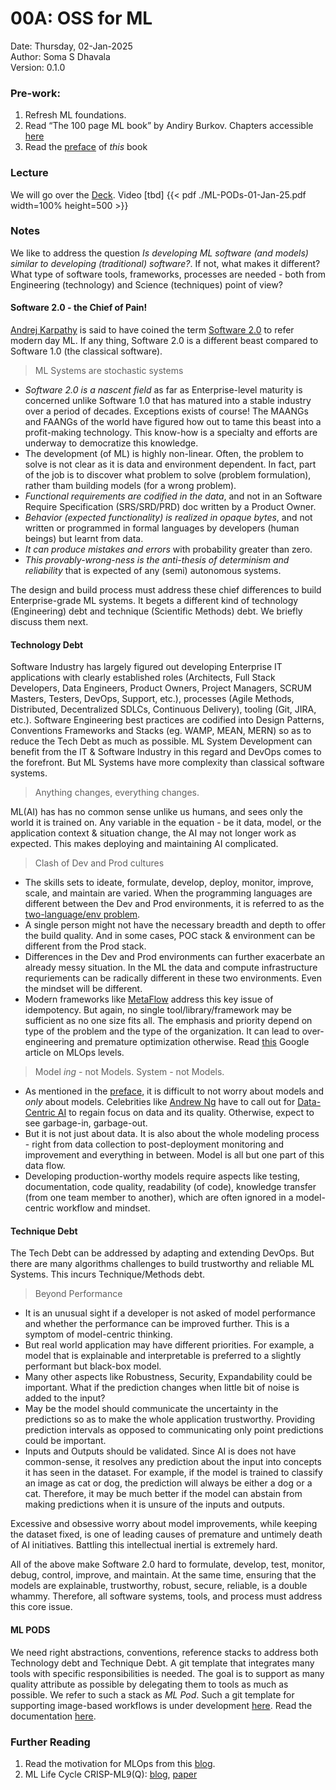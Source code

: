 # 00A: OSS for ML {.unnumbered}
Date: Thursday, 02-Jan-2025 \
Author: Soma S Dhavala \
Version: 0.1.0

### Pre-work:

1.  Refresh ML foundations.
2.  Read "The 100 page ML book" by Andiry Burkov. Chapters accessible [here](https://themlbook.com/wiki/doku.php)
3.  Read the [preface](./../preface.qmd) of _this_ book

### Lecture

We will go over the [Deck](./ML-PODs-01-Jan-25.pdf). Video [tbd]
{{< pdf ./ML-PODs-01-Jan-25.pdf width=100% height=500 >}}

### Notes

We like to address the question _Is developing ML software (and models) similar to developing (traditional) software?_. If not, what makes it different? What type of software tools, frameworks, processes are needed - both from Engineering (technology) and Science (techniques) point of view?

#### Software 2.0 - the Chief of Pain!

[Andrej Karpathy](https://karpathy.ai/) is said to have coined the term [Software 2.0](https://karpathy.medium.com/software-2-0-a64152b37c35) to refer modern day ML. If any thing, Software 2.0 is a different beast compared to Software 1.0 (the classical software).

> ML Systems are stochastic systems  

- _Software 2.0 is a nascent field_ as far as Enterprise-level maturity is concerned unlike  Software 1.0 that has matured into a stable industry over a period of decades. Exceptions exists of course! The MAANGs and FAANGs of the world have figured how out to tame this beast into a profit-making technology. This know-how is a specialty and efforts are underway to democratize this knowledge.
- The development (of ML) is highly non-linear. Often, the problem to solve is not clear as it is data and environment dependent. In fact, part of the job  is to discover what problem to solve (problem formulation), rather tham building models (for a wrong problem).
- _Functional requirements are codified in the data_, and not in an Software Require Specification (SRS/SRD/PRD) doc written by a Product Owner. 
- _Behavior (expected functionality) is realized in opaque bytes_, and not written or programmed in formal languages by developers (human beings) but learnt from data.  
- _It can produce mistakes and errors_ with probability greater than zero.
- _This provably-wrong-ness is the anti-thesis of determinism and reliability_ that is expected of any (semi) autonomous systems.

The design and build process must address these chief differences to build Enterprise-grade ML systems. It begets a different kind of technology (Engineering) debt and technique (Scientific Methods) debt. We briefly discuss them next.

#### Technology Debt

Software Industry has largely figured out developing Enterprise IT applications with clearly established roles (Architects, Full Stack Developers, Data Engineers, Product Owners, Project Managers, SCRUM Masters, Testers, DevOps, Support, etc.), processes (Agile Methods, Distributed, Decentralized SDLCs, Continuous Delivery), tooling (Git, JIRA, etc.). Software Engineering best practices are codified into Design Patterns, Conventions Frameworks and Stacks (eg. WAMP, MEAN, MERN) so as to reduce the Tech Debt as much as possible. ML System Development can benefit from the  IT & Software Industry in this regard and DevOps comes to the forefront. But ML Systems have more complexity than classical software systems.


> Anything changes, everything changes.

ML(AI) has has no common sense unlike us humans, and sees only the world it is trained on. Any variable in the equation - be it data, model, or the application context & situation change, the AI may not longer work as expected. This makes deploying and maintaining AI complicated.

> Clash of Dev and Prod cultures

- The skills sets to ideate, formulate, develop, deploy, monitor, improve, scale, and maintain are varied. When the programming languages are different between the Dev and Prod environments, it is referred to as the [two-language/env problem](https://discourse.julialang.org/t/two-language-problem-what-is-it/82925).
- A single person might not have the necessary breadth and depth to offer the build quality. And in some cases, POC stack & environment can be different from the Prod stack. 
- Differences in the Dev and Prod environments can further exacerbate an already messy situation. In the ML the data and compute infrastructure requriements can be radically different in these two environments. Even the mindset will be different.
- Modern frameworks like [MetaFlow](https://metaflow.org/) address this key issue of idempotency.  But again, no single tool/library/framework may be sufficient as no one size fits all. The emphasis and priority depend on type of the problem and the type of the organization. It can lead to over-engineering and premature optimization otherwise. Read [this](https://cloud.google.com/architecture/mlops-continuous-delivery-and-automation-pipelines-in-machine-learning) Google article on MLOps levels.

> Model _ing_ - not Models. System - not Models. 

- As mentioned in the [preface](./../preface.qmd), it is difficult to not worry about models and _only_ about models. Celebrities like [Andrew Ng](https://www.andrewng.org/) have to call out for [Data-Centric AI](https://spectrum.ieee.org/andrew-ng-data-centric-ai) to regain focus on data and its quality. Otherwise, expect to see garbage-in, garbage-out.
- But it is not just about data. It is also about the whole modeling process - right from data collection to post-deployment monitoring and improvement and everything in between. Model is all but one part of this data flow.
- Developing production-worthy models require aspects like testing, documentation, code quality, readability (of code), knowledge transfer (from one team member to another), which are often ignored in a model-centric workflow and mindset.  

#### Technique Debt

The Tech Debt can be addressed by adapting and extending DevOps. But there are many algorithms challenges to build trustworthy and reliable ML Systems. This incurs Technique/Methods debt.

> Beyond Performance

- It is an unusual sight if a developer is not asked of model performance and whether the performance can be improved further. This is a symptom of model-centric thinking.
- But real world application may have different priorities. For example, a model that is explainable and interpretable is preferred to a slightly performant but black-box model.
- Many other aspects like Robustness, Security, Expandability could be important. What if the prediction changes when little bit of noise is added to the input? 
- May be the model should communicate the uncertainty in the predictions so as to make the whole application trustworthy. Providing prediction intervals as opposed to communicating only point predictions could be important.
- Inputs and Outputs should be validated. Since AI is does not have common-sense, it resolves any prediction about the input into concepts it has seen in the dataset. For example, if the model is trained to classify an image as cat or dog, the prediction will always be either a dog or a cat. Therefore, it may be much better if the model can abstain from making predictions when it is unsure of the inputs and outputs.


Excessive and obsessive worry about model improvements, while keeping the dataset fixed, is one of leading causes of premature and untimely death of AI initiatives. Battling this intellectual inertial is extremely hard.

All of the above make Software 2.0 hard to formulate, develop, test, monitor, debug, control, improve, and maintain. At the same time, ensuring that the models  are explainable, trustworthy, robust, secure, reliable, is a double whammy. Therefore, all software systems, tools, and process must address this core issue. 

#### ML PODS

We need right abstractions, conventions, reference stacks to address both Technology debt and Technique Debt. A git template that integrates many tools with specific responsibilities is needed. The goal is to support as many quality attribute as possible by delegating them to tools as much as possible. We refer to such a stack as _ML Pod_. Such a git template for supporting image-based workflows is under development [here](https://github.com/mlsquare/image-ml-pod). Read the documentation [here](https://mlsquare.github.io/image-ml-pod/docs/).


### Further Reading

1.  Read the motivation for MLOps from this [blog](https://ml-ops.org/content/motivation).
2.  ML Life Cycle CRISP-ML9(Q): [blog](https://ml-ops.org/content/crisp-ml), [paper](https://arxiv.org/abs/2003.05155)
